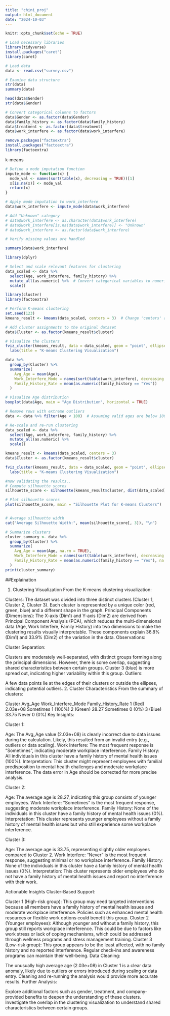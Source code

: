```yaml
---
title: "chini_proj"
output: html_document
date: "2024-10-03"
---
```


```r
knitr::opts_chunk$set(echo = TRUE)
```

```r
# Load necessary libraries
library(tidyverse)
install.packages("caret")
library(caret)

# Load data
data <- read.csv("survey.csv")

# Examine data structure
str(data)
summary(data)
```
```r

head(data$Gender)
str(data$Gender)

```

```r
# Convert categorical columns to factors
data$Gender <- as.factor(data$Gender)
data$family_history <- as.factor(data$family_history)
data$treatment <- as.factor(data$treatment)
data$work_interfere <- as.factor(data$work_interfere)


```

```r
remove.packages("factoextra")
install.packages("factoextra")
library(factoextra)

```
k-means
```r
# Define a mode imputation function
impute_mode <- function(x) {
  mode_val <- names(sort(table(x), decreasing = TRUE))[1]
  x[is.na(x)] <- mode_val
  return(x)
}

# Apply mode imputation to work_interfere
data$work_interfere <- impute_mode(data$work_interfere)

# Add "Unknown" category
# data$work_interfere <- as.character(data$work_interfere)
# data$work_interfere[is.na(data$work_interfere)] <- "Unknown"
# data$work_interfere <- as.factor(data$work_interfere)

# Verify missing values are handled

summary(data$work_interfere)

library(dplyr)

# Select and scale relevant features for clustering
data_scaled <- data %>%
  select(Age, work_interfere, family_history) %>%
  mutate_all(as.numeric) %>%  # Convert categorical variables to numeric
  scale()

library(cluster)
library(factoextra)

# Perform K-means clustering
set.seed(123)
kmeans_result <- kmeans(data_scaled, centers = 3)  # Change 'centers' as needed

# Add cluster assignments to the original dataset
data$Cluster <- as.factor(kmeans_result$cluster)

# Visualize the clusters
fviz_cluster(kmeans_result, data = data_scaled, geom = "point", ellipse.type = "euclid") +
  labs(title = "K-means Clustering Visualization")

data %>%
  group_by(Cluster) %>%
  summarize(
    Avg_Age = mean(Age),
    Work_Interfere_Mode = names(sort(table(work_interfere), decreasing = TRUE))[1],
    Family_History_Rate = mean(as.numeric(family_history == "Yes"))
  )

# Visualize Age distribution
boxplot(data$Age, main = "Age Distribution", horizontal = TRUE)

# Remove rows with extreme outliers
data <- data %>% filter(Age < 100)  # Assuming valid ages are below 100

# Re-scale and re-run clustering
data_scaled <- data %>%
  select(Age, work_interfere, family_history) %>%
  mutate_all(as.numeric) %>%
  scale()

kmeans_result <- kmeans(data_scaled, centers = 3)
data$Cluster <- as.factor(kmeans_result$cluster)

fviz_cluster(kmeans_result, data = data_scaled, geom = "point", ellipse.type = "euclid") +
  labs(title = "K-means Clustering Visualization")

#now validating the results..
# Compute silhouette scores
silhouette_score <- silhouette(kmeans_result$cluster, dist(data_scaled))

# Plot silhouette scores
plot(silhouette_score, main = "Silhouette Plot for K-means Clusters")


# Average silhouette width
cat("Average Silhouette Width:", mean(silhouette_score[, 3]), "\n")

# Summarize clusters
cluster_summary <- data %>%
  group_by(Cluster) %>%
  summarize(
    Avg_Age = mean(Age, na.rm = TRUE),
    Work_Interfere_Mode = names(sort(table(work_interfere), decreasing = TRUE))[1],
    Family_History_Rate = mean(as.numeric(family_history == "Yes"), na.rm = TRUE)
  )
print(cluster_summary)

```

##Explaination

1. Clustering Visualization
From the K-means clustering visualization:

Clusters:
The dataset was divided into three distinct clusters (Cluster 1, Cluster 2, Cluster 3).
Each cluster is represented by a unique color (red, green, blue) and a different shape in the graph.
Principal Components (Dimensions):
The X-axis (Dim1) and Y-axis (Dim2) are derived from Principal Component Analysis (PCA), which reduces the multi-dimensional data (Age, Work Interfere, Family History) into two dimensions to make the clustering results visually interpretable.
These components explain 36.8% (Dim1) and 33.9% (Dim2) of the variation in the data.
Observations:

Cluster Separation:

Clusters are moderately well-separated, with distinct groups forming along the principal dimensions. However, there is some overlap, suggesting shared characteristics between certain groups.
Cluster 3 (blue) is more spread out, indicating higher variability within this group.
Outliers:

A few data points lie at the edges of their clusters or outside the ellipses, indicating potential outliers.
2. Cluster Characteristics
From the summary of clusters:

Cluster	Avg_Age	Work_Interfere_Mode	Family_History_Rate
1 (Red)	2.03e+08	Sometimes	1 (100%)
2 (Green)	28.27	Sometimes	0 (0%)
3 (Blue)	33.75	Never	0 (0%)
Key Insights:

Cluster 1:

Age: The Avg_Age value (2.03e+08) is clearly incorrect due to data issues during the calculation. Likely, this resulted from an invalid entry (e.g., outliers or data scaling).
Work Interfere: The most frequent response is "Sometimes", indicating moderate workplace interference.
Family History: All individuals in this cluster have a family history of mental health issues (100%).
Interpretation: This cluster might represent employees with familial predisposition to mental health challenges and moderate workplace interference. The data error in Age should be corrected for more precise analysis.

Cluster 2:

Age: The average age is 28.27, indicating this group consists of younger employees.
Work Interfere: "Sometimes" is the most frequent response, suggesting moderate workplace interference.
Family History: None of the individuals in this cluster have a family history of mental health issues (0%).
Interpretation: This cluster represents younger employees without a family history of mental health issues but who still experience some workplace interference.

Cluster 3:

Age: The average age is 33.75, representing slightly older employees compared to Cluster 2.
Work Interfere: "Never" is the most frequent response, suggesting minimal or no workplace interference.
Family History: None of the individuals in this cluster have a family history of mental health issues (0%).
Interpretation: This cluster represents older employees who do not have a family history of mental health issues and report no interference with their work.

Actionable Insights
Cluster-Based Support:

Cluster 1 (High-risk group): This group may need targeted interventions because all members have a family history of mental health issues and moderate workplace interference. Policies such as enhanced mental health resources or flexible work options could benefit this group.
Cluster 2 (Younger employees): Although younger and without a family history, this group still reports workplace interference. This could be due to factors like work stress or lack of coping mechanisms, which could be addressed through wellness programs and stress management training.
Cluster 3 (Low-risk group): This group appears to be the least affected, with no family history and no reported interference. Regular check-ins and awareness programs can maintain their well-being.
Data Cleaning:

The unusually high average age (2.03e+08) in Cluster 1 is a clear data anomaly, likely due to outliers or errors introduced during scaling or data entry. Cleaning and re-running the analysis would provide more accurate results.
Further Analysis:

Explore additional factors such as gender, treatment, and company-provided benefits to deepen the understanding of these clusters.
Investigate the overlap in the clustering visualization to understand shared characteristics between certain groups.




































